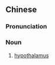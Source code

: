 {{also|下丘脑}}
==Chinese==
{{zh-forms|s=下丘脑|type=12}}
{{wikipedia|lang=zh}}

===Pronunciation===
{{zh-pron
|m=xiàqiūnǎo
|c=haa6 jau1 nou5
|cat=n
}}

===Noun===
{{zh-noun}}

# [[hypothalamus]]

{{zh-cat|Anatomy}}